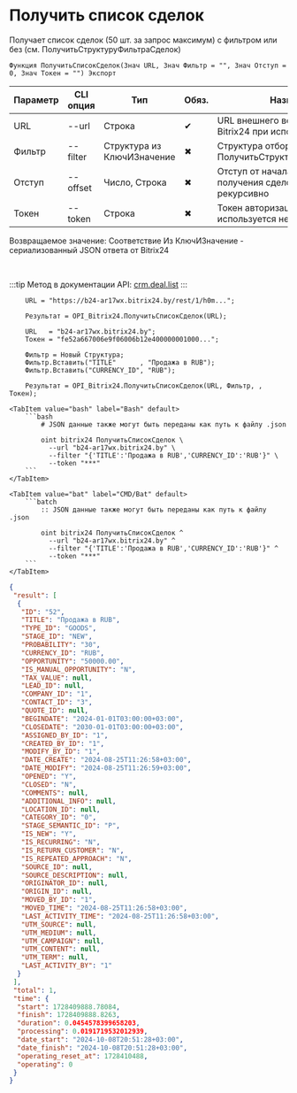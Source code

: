 ﻿---
sidebar_position: 4
---


# Получить список сделок
 Получает список сделок (50 шт. за запрос максимум) с фильтром или без (см. ПолучитьСтруктуруФильтраСделок)



`Функция ПолучитьСписокСделок(Знач URL, Знач Фильтр = "", Знач Отступ = 0, Знач Токен = "") Экспорт`

  | Параметр | CLI опция | Тип | Обяз. | Назначение |
  |-|-|-|-|-|
  | URL | --url | Строка | &#x2714; | URL внешнего вебхука или адрес Bitrix24 при использовании токена |
  | Фильтр | --filter | Структура из КлючИЗначение | &#x2716; | Структура отбора сделок (см. ПолучитьСтруктуруФильтраСделок) |
  | Отступ | --offset | Число, Строка | &#x2716; | Отступ от начала списка для получения сделок > 50 шт. рекурсивно |
  | Токен | --token | Строка | &#x2716; | Токен авторизации, если используется не вебхук |

  
  Возвращаемое значение:   Соответствие Из КлючИЗначение - сериализованный JSON ответа от Bitrix24

<br/>

:::tip
Метод в документации API: [crm.deal.list](https://dev.1c-bitrix.ru/rest_help/crm/cdeals/crm_deal_list.php)
:::
<br/>



```bsl title="Пример использования для 1С:Предприятие/OneScript"
    URL = "https://b24-ar17wx.bitrix24.by/rest/1/h0m...";

    Результат = OPI_Bitrix24.ПолучитьСписокСделок(URL);

    URL   = "b24-ar17wx.bitrix24.by";
    Токен = "fe52a667006e9f06006b12e400000001000...";

    Фильтр = Новый Структура;
    Фильтр.Вставить("TITLE"      , "Продажа в RUB");
    Фильтр.Вставить("CURRENCY_ID", "RUB");

    Результат = OPI_Bitrix24.ПолучитьСписокСделок(URL, Фильтр, , Токен);
```
    

 <Tabs>
  
    <TabItem value="bash" label="Bash" default>
        ```bash
            # JSON данные также могут быть переданы как путь к файлу .json
            
            oint bitrix24 ПолучитьСписокСделок \
              --url "b24-ar17wx.bitrix24.by" \
              --filter "{'TITLE':'Продажа в RUB','CURRENCY_ID':'RUB'}" \
              --token "***"
        ```
    </TabItem>
  
    <TabItem value="bat" label="CMD/Bat" default>
        ```batch
            :: JSON данные также могут быть переданы как путь к файлу .json
            
            oint bitrix24 ПолучитьСписокСделок ^
              --url "b24-ar17wx.bitrix24.by" ^
              --filter "{'TITLE':'Продажа в RUB','CURRENCY_ID':'RUB'}" ^
              --token "***"
        ```
    </TabItem>
</Tabs>


```json title="Результат"
{
 "result": [
  {
   "ID": "52",
   "TITLE": "Продажа в RUB",
   "TYPE_ID": "GOODS",
   "STAGE_ID": "NEW",
   "PROBABILITY": "30",
   "CURRENCY_ID": "RUB",
   "OPPORTUNITY": "50000.00",
   "IS_MANUAL_OPPORTUNITY": "N",
   "TAX_VALUE": null,
   "LEAD_ID": null,
   "COMPANY_ID": "1",
   "CONTACT_ID": "3",
   "QUOTE_ID": null,
   "BEGINDATE": "2024-01-01T03:00:00+03:00",
   "CLOSEDATE": "2030-01-01T03:00:00+03:00",
   "ASSIGNED_BY_ID": "1",
   "CREATED_BY_ID": "1",
   "MODIFY_BY_ID": "1",
   "DATE_CREATE": "2024-08-25T11:26:58+03:00",
   "DATE_MODIFY": "2024-08-25T11:26:59+03:00",
   "OPENED": "Y",
   "CLOSED": "N",
   "COMMENTS": null,
   "ADDITIONAL_INFO": null,
   "LOCATION_ID": null,
   "CATEGORY_ID": "0",
   "STAGE_SEMANTIC_ID": "P",
   "IS_NEW": "Y",
   "IS_RECURRING": "N",
   "IS_RETURN_CUSTOMER": "N",
   "IS_REPEATED_APPROACH": "N",
   "SOURCE_ID": null,
   "SOURCE_DESCRIPTION": null,
   "ORIGINATOR_ID": null,
   "ORIGIN_ID": null,
   "MOVED_BY_ID": "1",
   "MOVED_TIME": "2024-08-25T11:26:58+03:00",
   "LAST_ACTIVITY_TIME": "2024-08-25T11:26:58+03:00",
   "UTM_SOURCE": null,
   "UTM_MEDIUM": null,
   "UTM_CAMPAIGN": null,
   "UTM_CONTENT": null,
   "UTM_TERM": null,
   "LAST_ACTIVITY_BY": "1"
  }
 ],
 "total": 1,
 "time": {
  "start": 1728409888.78084,
  "finish": 1728409888.8263,
  "duration": 0.0454578399658203,
  "processing": 0.0191719532012939,
  "date_start": "2024-10-08T20:51:28+03:00",
  "date_finish": "2024-10-08T20:51:28+03:00",
  "operating_reset_at": 1728410488,
  "operating": 0
 }
}
```
